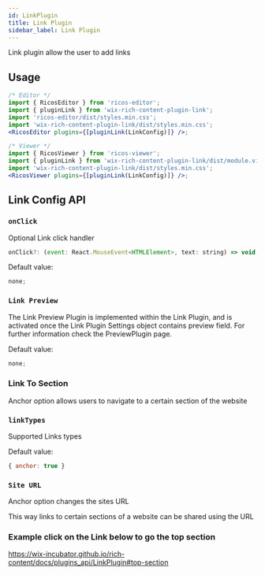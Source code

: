 ```yaml
---
id: LinkPlugin 
title: Link Plugin
sidebar_label: Link Plugin
---
```



Link plugin allow the user to add links

<div className="card" >
<RicosEditorWithMobile
    content={createContent('Add Link, to your favorite website')}
    placeholder={'Type here!'}
    plugins={[
      pluginLink({
        linkTypes: { anchor: false }
      }),
    ]}
  />
</div>

## Usage

```jsx
/* Editor */
import { RicosEditor } from 'ricos-editor';
import { pluginLink } from 'wix-rich-content-plugin-link';
import 'ricos-editor/dist/styles.min.css';
import 'wix-rich-content-plugin-link/dist/styles.min.css';
<RicosEditor plugins={[pluginLink(LinkConfig)]} />;

/* Viewer */
import { RicosViewer } from 'ricos-viewer';
import { pluginLink } from 'wix-rich-content-plugin-link/dist/module.viewer';
import 'wix-rich-content-plugin-link/dist/styles.min.css';
<RicosViewer plugins={[pluginLink(LinkConfig)]} />;
```

## Link Config API

### `onClick`

Optional Link click handler

```jsx
onClick?: (event: React.MouseEvent<HTMLElement>, text: string) => void;
```

Default value:

```jsx
none;
```

### `Link Preview`

The Link Preview Plugin is implemented within the Link Plugin,
and is activated once the Link Plugin Settings object contains preview field.
For further information check the PreviewPlugin page.

Default value:

```jsx
none;
```

### Link To Section

Anchor option allows users to navigate to a certain section of the website



<div className="card" >
<RicosEditorWithMobile
    content={createContent(`Try it yourself, add new lines and use the link to section option. Make sure you link to the lines you adde`)}
    placeholder={'Type here!'}
    plugins={[
      pluginLink()
    ]}
  />
</div>

### `linkTypes`

Supported Links types

Default value:

```jsx
{ anchor: true }
```

### `Site URL`

Anchor option changes the sites URL

This way links to certain sections of a website can be shared using the URL

<div className="card">
   <h3 style={{color: 'black'}}> Example click on the Link below to go the top section</h3>
   <a style={{color: 'blue'}} href="#top-section">https://wix-incubator.github.io/rich-content/docs/plugins_api/LinkPlugin#top-section</a>
</div>



